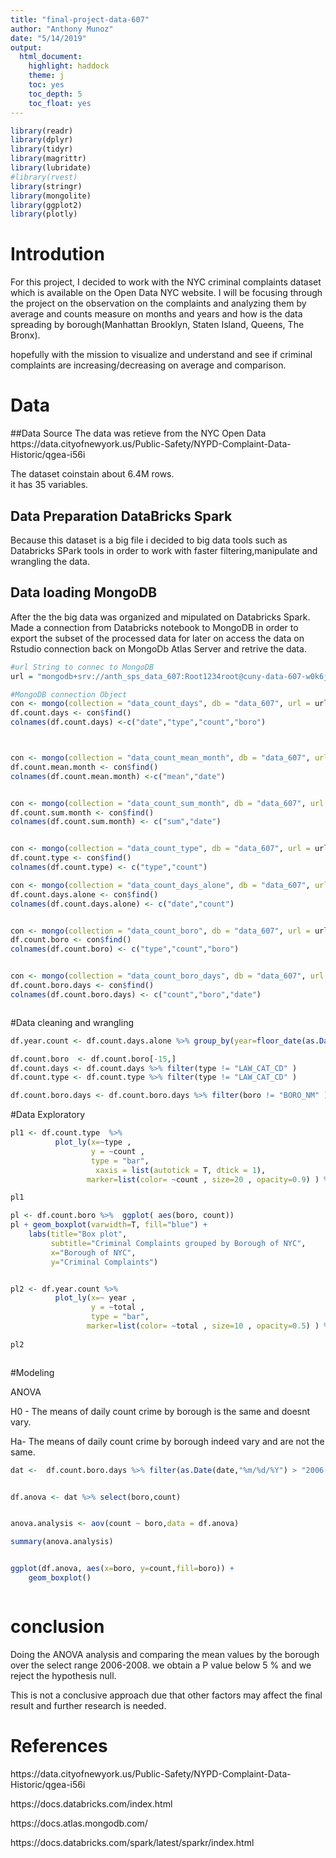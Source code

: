 ```yaml
---
title: "final-project-data-607"
author: "Anthony Munoz"
date: "5/14/2019"
output: 
  html_document:
    highlight: haddock
    theme: j
    toc: yes
    toc_depth: 5
    toc_float: yes
---
```


```r
library(readr)
library(dplyr)
library(tidyr)
library(magrittr)
library(lubridate)
#library(rvest)
library(stringr)
library(mongolite)
library(ggplot2)
library(plotly)

```

# Introdution

For this project, I decided to work with the NYC criminal complaints dataset which is available on the Open Data NYC website. I will be focusing through the project on the observation on the complaints and analyzing them by average and counts measure on months and years and how is the data spreading by borough(Manhattan Brooklyn, Staten Island, Queens, The Bronx).

hopefully with the mission to visualize and understand and see if criminal complaints are increasing/decreasing on average and comparison.


# Data  
##Data Source
The data was retieve from the NYC Open Data <br>
https://data.cityofnewyork.us/Public-Safety/NYPD-Complaint-Data-Historic/qgea-i56i

The dataset coinstain about 6.4M rows. <br>
it has 35 variables.

## Data Preparation DataBricks Spark

Because this dataset is a big file i decided to big data tools such as Databricks SPark tools in order to work with faster filtering,manipulate and wrangling the data.




## Data loading MongoDB

After the the big data was organized and mipulated on Databricks Spark. Made a connection from Databricks notebook to MongoDB in order to export the subset of the processed data for later on access the data on Rstudio connection back on MongoDb Atlas Server and retrive the data.

```r
#url String to connec to MongoDB 
url = "mongodb+srv://anth_sps_data_607:Root1234root@cuny-data-607-w0k6j.mongodb.net/test?retryWrites=true"

```

```r

#MongoDB connection Object
con <- mongo(collection = "data_count_days", db = "data_607", url = url)
df.count.days <- con$find()
colnames(df.count.days) <-c("date","type","count","boro")



con <- mongo(collection = "data_count_mean_month", db = "data_607", url = url)
df.count.mean.month <- con$find()
colnames(df.count.mean.month) <-c("mean","date")


con <- mongo(collection = "data_count_sum_month", db = "data_607", url = url)
df.count.sum.month <- con$find()
colnames(df.count.sum.month) <- c("sum","date")


con <- mongo(collection = "data_count_type", db = "data_607", url = url)
df.count.type <- con$find()
colnames(df.count.type) <- c("type","count")

con <- mongo(collection = "data_count_days_alone", db = "data_607", url = url)
df.count.days.alone <- con$find()
colnames(df.count.days.alone) <- c("date","count")


con <- mongo(collection = "data_count_boro", db = "data_607", url = url)
df.count.boro <- con$find()
colnames(df.count.boro) <- c("type","count","boro")


con <- mongo(collection = "data_count_boro_days", db = "data_607", url = url)
df.count.boro.days <- con$find()
colnames(df.count.boro.days) <- c("count","boro","date")



```
#Data cleaning and wrangling

```r

df.year.count <- df.count.days.alone %>% group_by(year=floor_date(as.Date(as.character(date),"%m/%d/%Y"), "year")) %>% summarise(total = sum(count)) %>% filter(as.Date(year,"%m/%d/%Y") > "1999-01-01" & as.Date(year,"%m/%d/%Y") < "2019-01-01") 

df.count.boro  <- df.count.boro[-15,] 
df.count.days <- df.count.days %>% filter(type != "LAW_CAT_CD" ) 
df.count.type <- df.count.type %>% filter(type != "LAW_CAT_CD" ) 

df.count.boro.days <- df.count.boro.days %>% filter(boro != "BORO_NM" ) 


```
#Data Exploratory

```r


pl1 <- df.count.type  %>%
          plot_ly(x=~type , 
                  y = ~count , 
                  type = "bar",
                   xaxis = list(autotick = T, dtick = 1),
                 marker=list(color= ~count , size=20 , opacity=0.9) ) %>% layout(xaxis = list(title = "Type of Crime"),yaxis = list(title = "Number of Criminal Complaints"))

pl1


```



```r
pl <- df.count.boro %>%  ggplot( aes(boro, count))
pl + geom_boxplot(varwidth=T, fill="blue") + 
    labs(title="Box plot", 
         subtitle="Criminal Complaints grouped by Borough of NYC",
         x="Borough of NYC",
         y="Criminal Complaints")

```

```r



```

```r


pl2 <- df.year.count %>% 
          plot_ly(x=~ year , 
                  y = ~total , 
                  type = "bar",
                 marker=list(color= ~total , size=10 , opacity=0.5) ) %>% layout(xaxis = list(title = "Years"),yaxis = list(title = "Number of Violations"))
  
pl2



```

#Modeling

ANOVA


H0 - The means of daily count crime by borough is the same and doesnt vary.

Ha- The means of daily count crime by borough indeed vary and are not the same.

```r


dat <-  df.count.boro.days %>% filter(as.Date(date,"%m/%d/%Y") > "2006-01-01" & as.Date(date,"%m/%d/%Y") < "2018-01-01")


df.anova <- dat %>% select(boro,count)


anova.analysis <- aov(count ~ boro,data = df.anova)

summary(anova.analysis)


ggplot(df.anova, aes(x=boro, y=count,fill=boro)) + 
    geom_boxplot()



```


# conclusion

Doing the ANOVA analysis and comparing the mean values by the borough over the select range 2006-2008. we obtain a P value below 5 % and we reject the hypothesis null.

This is not a conclusive approach due that other factors may affect the final result and further research is needed.

# References

https://data.cityofnewyork.us/Public-Safety/NYPD-Complaint-Data-Historic/qgea-i56i

https://docs.databricks.com/index.html

https://docs.atlas.mongodb.com/

https://docs.databricks.com/spark/latest/sparkr/index.html

